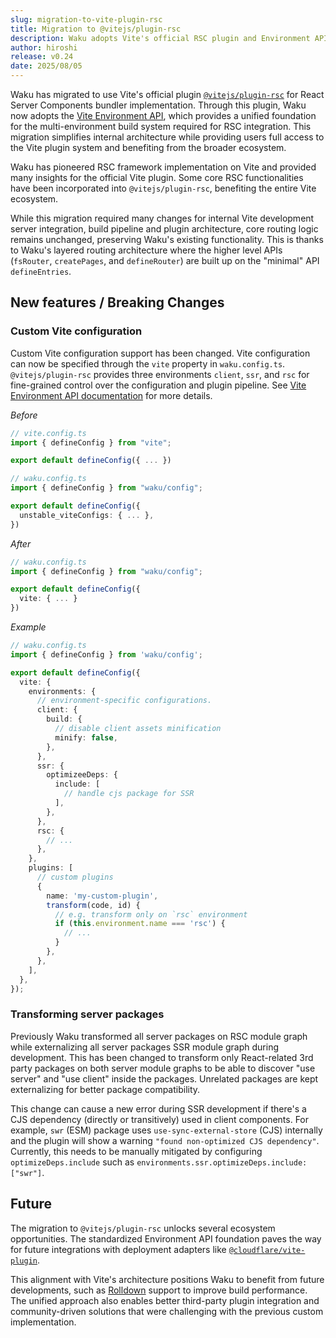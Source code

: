 ```yaml
---
slug: migration-to-vite-plugin-rsc
title: Migration to @vitejs/plugin-rsc
description: Waku adopts Vite's official RSC plugin and Environment API as its foundation.
author: hiroshi
release: v0.24
date: 2025/08/05
---
```


Waku has migrated to use Vite's official plugin [`@vitejs/plugin-rsc`](https://www.npmjs.com/package/@vitejs/plugin-rsc) for React Server Components bundler implementation. Through this plugin, Waku now adopts the [Vite Environment API](https://vite.dev/guide/api-environment.html), which provides a unified foundation for the multi-environment build system required for RSC integration. This migration simplifies internal architecture while providing users full access to the Vite plugin system and benefiting from the broader ecosystem.

Waku has pioneered RSC framework implementation on Vite and provided many insights for the official Vite plugin. Some core RSC functionalities have been incorporated into `@vitejs/plugin-rsc`, benefiting the entire Vite ecosystem.

While this migration required many changes for internal Vite development server integration, build pipeline and plugin architecture, core routing logic remains unchanged, preserving Waku's existing functionality. This is thanks to Waku's layered routing architecture where the higher level APIs (`fsRouter`, `createPages`, and `defineRouter`) are built up on the "minimal" API `defineEntries`.

## New features / Breaking Changes

### Custom Vite configuration

Custom Vite configuration support has been changed. Vite configuration can now be specified through the `vite` property in `waku.config.ts`. `@vitejs/plugin-rsc` provides three environments `client`, `ssr`, and `rsc` for fine-grained control over the configuration and plugin pipeline. See [Vite Environment API documentation](https://vite.dev/guide/api-environment.html) for more details.

_Before_

```ts
// vite.config.ts
import { defineConfig } from "vite";

export default defineConfig({ ... })
```

```ts
// waku.config.ts
import { defineConfig } from "waku/config";

export default defineConfig({
  unstable_viteConfigs: { ... },
})
```

_After_

```ts
// waku.config.ts
import { defineConfig } from "waku/config";

export default defineConfig({
  vite: { ... }
})
```

_Example_

```ts
// waku.config.ts
import { defineConfig } from 'waku/config';

export default defineConfig({
  vite: {
    environments: {
      // environment-specific configurations.
      client: {
        build: {
          // disable client assets minification
          minify: false,
        },
      },
      ssr: {
        optimizeeDeps: {
          include: [
            // handle cjs package for SSR
          ],
        },
      },
      rsc: {
        // ...
      },
    },
    plugins: [
      // custom plugins
      {
        name: 'my-custom-plugin',
        transform(code, id) {
          // e.g. transform only on `rsc` environment
          if (this.environment.name === 'rsc') {
            // ...
          }
        },
      },
    ],
  },
});
```

### Transforming server packages

Previously Waku transformed all server packages on RSC module graph while externalizing all server packages SSR module graph during development. This has been changed to transform only React-related 3rd party packages on both server module graphs to be able to discover "use server" and "use client" inside the packages. Unrelated packages are kept externalizing for better package compatibility.

This change can cause a new error during SSR development if there's a CJS dependency (directly or transitively) used in client components. For example, `swr` (ESM) package uses `use-sync-external-store` (CJS) internally and the plugin will show a warning `"found non-optimized CJS dependency"`. Currently, this needs to be manually mitigated by configuring `optimizeDeps.include` such as `environments.ssr.optimizeDeps.include: ["swr"]`.

## Future

The migration to `@vitejs/plugin-rsc` unlocks several ecosystem opportunities. The standardized Environment API foundation paves the way for future integrations with deployment adapters like [`@cloudflare/vite-plugin`](https://www.npmjs.com/package/@cloudflare/vite-plugin).

This alignment with Vite's architecture positions Waku to benefit from future developments, such as [Rolldown](https://vite.dev/guide/rolldown.html) support to improve build performance. The unified approach also enables better third-party plugin integration and community-driven solutions that were challenging with the previous custom implementation.

